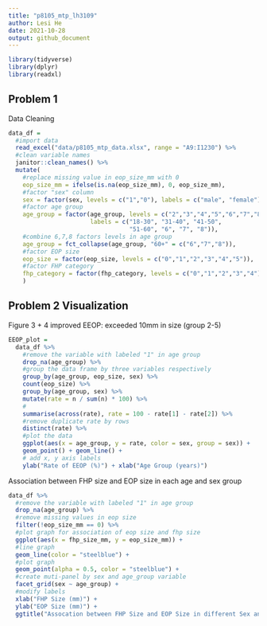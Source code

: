 ```yaml
---
title: "p8105_mtp_lh3109"
author: Lesi He
date: 2021-10-28
output: github_document
---
```



```r
library(tidyverse)
library(dplyr)
library(readxl)
```

## Problem 1
Data Cleaning

```r
data_df =
  #import data
  read_excel("data/p8105_mtp_data.xlsx", range = "A9:I1230") %>% 
  #clean variable names
  janitor::clean_names() %>% 
  mutate(
    #replace missing value in eop_size_mm with 0
    eop_size_mm = ifelse(is.na(eop_size_mm), 0, eop_size_mm),
    #factor "sex" column
    sex = factor(sex, levels = c("1","0"), labels = c("male", "female")),
    #factor age group
    age_group = factor(age_group, levels = c("2","3","4","5","6","7","8"),
                       labels = c("18-30", "31-40", "41-50", 
                                  "51-60", "6", "7", "8")),
    #combine 6,7,8 factors levels in age group
    age_group = fct_collapse(age_group, "60+" = c("6","7","8")),
    #factor EOP size
    eop_size = factor(eop_size, levels = c("0","1","2","3","4","5")),
    #factor FHP category
    fhp_category = factor(fhp_category, levels = c("0","1","2","3","4"))
    )
```


## Problem 2 Visualization
Figure 3 + 4 improved
EEOP: exceeded 10mm in size (group 2-5)
```r

EEOP_plot = 
  data_df %>% 
    #remove the variable with labeled "1" in age group
    drop_na(age_group) %>% 
    #group the data frame by three variables respectively
    group_by(age_group, eop_size, sex) %>% 
    count(eop_size) %>% 
    group_by(age_group, sex) %>% 
    mutate(rate = n / sum(n) * 100) %>% 
    #
    summarise(across(rate), rate = 100 - rate[1] - rate[2]) %>%
    #remove duplicate rate by rows
    distinct(rate) %>% 
    #plot the data
    ggplot(aes(x = age_group, y = rate, color = sex, group = sex)) +
    geom_point() + geom_line() +
    # add x, y axis labels
    ylab("Rate of EEOP (%)") + xlab("Age Group (years)")
```


Association between FHP size and EOP size in each age and sex group
```r
data_df %>% 
  #remove the variable with labeled "1" in age group
  drop_na(age_group) %>% 
  #remove missing values in eop size
  filter(!eop_size_mm == 0) %>% 
  #plot graph for association of eop size and fhp size
  ggplot(aes(x = fhp_size_mm, y = eop_size_mm)) +
  #line graph
  geom_line(color = "steelblue") + 
  #plot graph
  geom_point(alpha = 0.5, color = "steelblue") +
  #create muti-panel by sex and age_group variable
  facet_grid(sex ~ age_group) +
  #modify labels
  xlab("FHP Size (mm)") + 
  ylab("EOP Size (mm)") +
  ggtitle("Assocation between FHP Size and EOP Size in different Sex and Age Groups")
```






